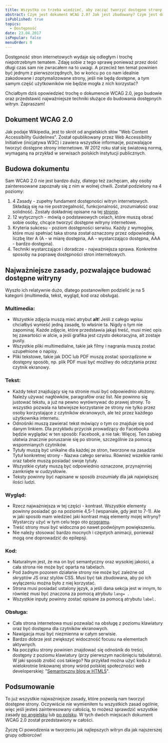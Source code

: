 ```yaml
---
title: Wszystko co trzeba wiedzieć, aby zacząć tworzyć dostępne strony internetowe
abstract: Czym jest dokument WCAG 2.0? Jak jest zbudowany? Czym jest dostępność? Jak tworzyć dostępne strony internetowe? Wszystkiego dowiesz się z tego wpisu!
isPublished: true
topics:
  - Dostępność
date: 23.04.2017
isPopular: false
menuOrder: 0
---
```


Dostępność stron internetowych wydaje się odległym i trochę niepotrzebnym tematem. Zdaję sobie z tego sprawę ponieważ przez dość długi czas sam nie zwracałem na to uwagi. A przecież ten temat powinien być jednym z pierwszorzędnych, bo w końcu po co nam idealnie zakodowane i zoptymalizowane strony, jeśli nie będą dostępne, a tym samym część użytkowników nie będzie mogła z nich korzystać?

Chciałbym dziś opowiedzieć trochę o dokumencie WCAG 2.0, jego budowie oraz przedstawić najważniejsze techniki służące do budowania dostępnych witryn. Zapraszam!

## Dokument WCAG 2.0

Jak podaje Wikipedia, jest to skrót od angielskich słów "Web Content Accessibility Guidelines". Został opublikowany przez Web Accessibility Initiative (inicjatywa W3C) i zawiera wszystkie informacje, pozwalające tworzyć dostępne strony internetowe. W 2012 roku stał się światową normą, wymaganą na przykład w serwisach polskich instytucji publicznych.

## Budowa dokumentu

Sam WCAG 2.0 nie jest bardzo duży, dlatego też zachęcam, aby osoby zainteresowane zapoznały się z nim w wolnej chwili. Został podzielony na 4 poziomy:

1. 4 Zasady - zupełny fundament dostępności witryn internetowych. Składają się na nie postrzegalność, funkcjonalność, zrozumiałość oraz solidność. Zostały dokładniej opisane na tej [stronie](https://www.w3.org/TR/UNDERSTANDING-WCAG20/intro.html).
2. 12 wytycznych - mówią o podstawowych celach, które muszą obrać sobie osoby, chcące tworzyć dostępne witryny internetowe.
3. Kryteria sukcesu - poziom dostępności serwisu. Każdy z wymogów, które musi spełniać taka strona został oznaczony przez odpowiednią liczbę liter A (A - w miarę dostępna, AA - wystarczająco dostępna, AAA - bardzo dostępna).
4. Techniki wystarczające i doradcze - najważniejsza sprawa. Konkretne sposoby na poprawę dostępności stron internetowych.

## Najważniejsze zasady, pozwalające budować dostępne witryny

Wyszło ich relatywnie dużo, dlatego postanowiłem podzielić je na 5 kategorii (multimedia, tekst, wygląd, kod oraz obsługa).

### Multimedia:

- Wszystkie zdjęcia muszą mieć atrybut **alt**! Jeśli z całego wpisu chciałbyś wynieść jedną zasadę, to właśnie ta. Nigdy o tym nie zapominaj. Każde zdjęcie, które przedstawia jakąś treść, musi mieć opis tej zawartości w alcie, a jeśli grafika jest czysto dekoracyjna, alt zostaje pusty.
- Wszystkie pliki multimedialne, takie jak filmy i nagrania muszą zostać uzupełnione o napisy.
- Pliki tekstowe, takie jak DOC lub PDF muszą zostać sporządzone w dostępny sposób, np. plik PDF musi być możliwy do odczytania przez czytnik ekranowy.

### Tekst:

- Każdy tekst znajdujący się na stronie musi być odpowiednio ułożony. Należy używać nagłówków, paragrafów oraz list. Nie powinno się justować tekstu, a już na pewno wyrównywać do prawej strony. To wszystko pozwala na łatwiejsze korzystanie ze strony nie tylko przez osoby korzystające z czytników ekranowych, ale też przez każdego użytkownika internetu.
- Odnośniki muszą zawierać tekst mówiący o tym co znajduje się pod danym linkiem. Dla przykładu przycisk prowadzący do Facebooka będzie wyglądać w ten sposób: Facebook, a nie tak: Więcej. Ten zabieg ułatwia znacznie poruszanie się po stronie, szczególnie za pomocą wspomnianych czytników.
- Tytuły muszą być unikalne dla każdej ze stron, tworzone na zasadzie Tytuł konkretnej strony - Nazwa całego serwisu. Również wszelkie ramki oraz tabele muszą posiadać swoje tytuły.
- Wszystkie cytaty muszą być odpowiednio oznaczone, przynajmniej zamknięte w cudzysłowie.
- Teksty powinny być napisane w sposób zrozumiały dla jak największej ilości ludzi.

### Wygląd:

- Rzecz najważniejsza w tej części - kontrast. Wszystkie elementy powinny posiadać go na poziomie 4,5-1 (wspaniale, gdy jest to 7-1). Ale w jaki sposób mam wiedzieć jaki kontrast mają elementy mojej witryny? Wystarczy użyć w tym celu tego oto [programu](https://www.paciellogroup.com/resources/contrastanalyser/).
- Treść strony musi być widoczna po nawet podwójnym powiększeniu.
- Nie należy stosować bardzo mocnych i częstych animacji, ponieważ mogą one doprowadzić do epilepsji.

### Kod:

- Naturalnym jest, że ma on być semantyczny oraz wysokiej jakości, a cała strona nie może być oparta na tabelach.
- Pod żadnym pozorem działanie strony nie może być zależne od skryptów JS oraz stylów CSS. Musi być tak zbudowana, aby po ich wyłączeniu można było z niej korzystać.
- Strona musi posiadać ustalony język, a jeśli dana sekcja jest w innym, to również musi być znaczona za pomocą atrybutu `lang= .`
- Wszystkie inputy powinny zostać opisane za pomocą atrybutu `label.`

### Obsługa:

- Cała strona internetowa musi pozwalać na obsługę z poziomu klawiatury oraz być dostępna dla czytników ekranowych.
- Nawigacja musi być niezmienna w całym serwisie.
- Bardzo dobrze jest zwiększyć widoczność focusu na elementach aktywnych.
- Na początku strony powinien znajdować się odnośnik do treści, dostępny z poziomu klawiatury (przy pierwszym naciśnięciu tabulatora). W jaki sposób zrobić coś takiego? Na przykład można użyć kodu z wielokrotnie linkowanej strony wśród polskiej społeczności web developerskiej: "[Semantyczny blog w HTML5](http://tutorials.comandeer.pl/html5-blog.html#dostepnosc)".

## Podsumowanie

To już wszystkie najważniejsze zasady, które pozwolą nam tworzyć dostępne strony. Oczywiście nie wymieniłem tu wszystkich zasad ogólnie, więc jeśli jesteś zainteresowany całością, to możesz sprawdzić wszystkie zasady [po angielsku](https://www.w3.org/TR/WCAG20/) lub [po polsku](http://fdc.org.pl/wcag2/). W tych dwóch miejscach dokument WCAG 2.0 został przedstawiony w całości.

Życzę Ci powodzenia w tworzeniu jak najlepszych witryn dla jak najszerszej grupy odbiorców!
